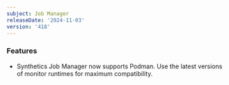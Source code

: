 ```yaml
---
subject: Job Manager
releaseDate: '2024-11-03'
version: '418'
---
```


### Features

* Synthetics Job Manager now supports Podman. Use the latest versions of monitor runtimes for maximum compatibility.

